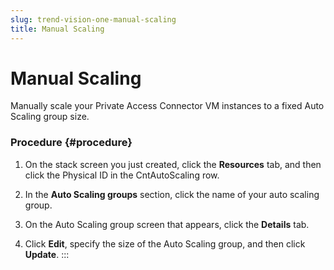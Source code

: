 ```yaml
---
slug: trend-vision-one-manual-scaling
title: Manual Scaling
---
```

# Manual Scaling

Manually scale your Private Access Connector VM instances to a fixed Auto Scaling group size.

### Procedure {#procedure}

1.  On the stack screen you just created, click the **Resources** tab, and then click the Physical ID in the CntAutoScaling row.

2.  In the **Auto Scaling groups** section, click the name of your auto scaling group.

3.  On the Auto Scaling group screen that appears, click the **Details** tab.

4.  Click **Edit**, specify the size of the Auto Scaling group, and then click **Update**.
:::
